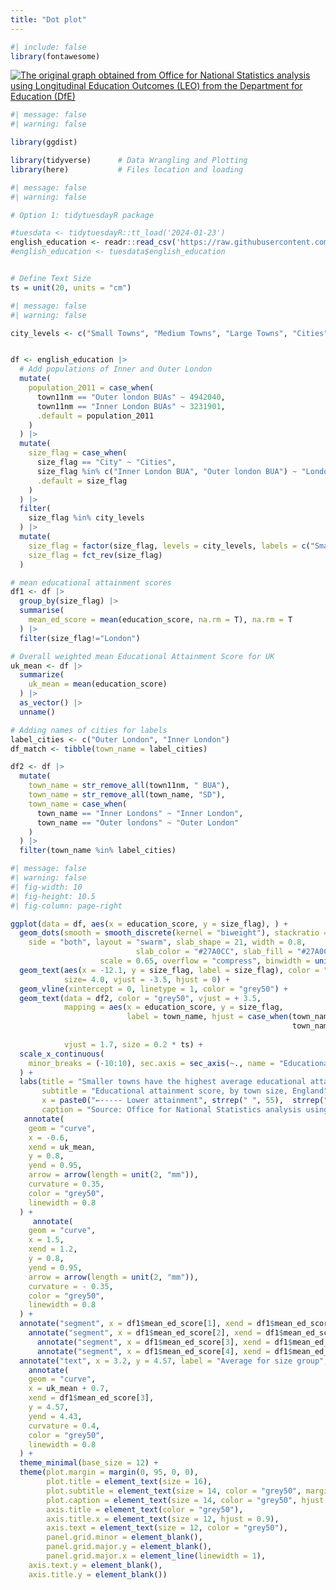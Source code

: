 ```yaml
---
title: "Dot plot"
---
```




```r
#| include: false
library(fontawesome)
```



[![The original graph obtained from Office for National Statistics analysis using Longitudinal Education Outcomes (LEO) from the Department for Education (DfE) ](img/dot.png)](https://www.ons.gov.uk/peoplepopulationandcommunity/educationandchildcare/articles/whydochildrenandyoungpeopleinsmallertownsdobetteracademicallythanthoseinlargertowns/2023-07-25)




```r
#| message: false
#| warning: false

library(ggdist)

library(tidyverse)      # Data Wrangling and Plotting
library(here)           # Files location and loading
```



```r
#| message: false
#| warning: false

# Option 1: tidytuesdayR package 

#tuesdata <- tidytuesdayR::tt_load('2024-01-23')
english_education <- readr::read_csv('https://raw.githubusercontent.com/rfordatascience/tidytuesday/master/data/2024/2024-01-23/english_education.csv')
#english_education <- tuesdata$english_education


# Define Text Size
ts = unit(20, units = "cm")   
```



```r
#| message: false
#| warning: false

city_levels <- c("Small Towns", "Medium Towns", "Large Towns", "Cities", "London")


df <- english_education |> 
  # Add populations of Inner and Outer London
  mutate(
    population_2011 = case_when(
      town11nm == "Outer london BUAs" ~ 4942040,
      town11nm == "Inner London BUAs" ~ 3231901,
      .default = population_2011
    )
  ) |> 
  mutate(
    size_flag = case_when(
      size_flag == "City" ~ "Cities",
      size_flag %in% c("Inner London BUA", "Outer london BUA") ~ "London",
      .default = size_flag
    )
  ) |> 
  filter(
    size_flag %in% city_levels
  ) |> 
  mutate(
    size_flag = factor(size_flag, levels = city_levels, labels = c("Small towns", "Medium towns", "Large towns", "City (excluding London)", "London")),
    size_flag = fct_rev(size_flag)
  )

# mean educational attainment scores
df1 <- df |> 
  group_by(size_flag) |> 
  summarise(
    mean_ed_score = mean(education_score, na.rm = T), na.rm = T
  ) |> 
  filter(size_flag!="London")

# Overall weighted mean Educational Attainment Score for UK
uk_mean <- df |> 
  summarize(
    uk_mean = mean(education_score)
  ) |> 
  as_vector() |> 
  unname()

# Adding names of cities for labels
label_cities <- c("Outer London", "Inner London")
df_match <- tibble(town_name = label_cities)

df2 <- df |> 
  mutate(
    town_name = str_remove_all(town11nm, " BUA"),
    town_name = str_remove_all(town_name, "SD"),
    town_name = case_when(
      town_name == "Inner Londons" ~ "Inner London",
      town_name == "Outer londons" ~ "Outer London"
    )
  ) |>
  filter(town_name %in% label_cities)

```


```r
#| message: false
#| warning: false
#| fig-width: 10
#| fig-height: 10.5
#| fig-column: page-right

ggplot(data = df, aes(x = education_score, y = size_flag), ) +
  geom_dots(smooth = smooth_discrete(kernel = "biweight"), stackratio = 0.8,
    side = "both", layout = "swarm", slab_shape = 21, width = 0.8,
                            slab_color = "#27A0CC", slab_fill = "#27A0CC",
                    scale = 0.65, overflow = "compress", binwidth = unit(c(1.6, Inf), "mm")) +
  geom_text(aes(x = -12.1, y = size_flag, label = size_flag), color = "grey50", 
            size= 4.0, vjust = -3.5, hjust = 0) + 
  geom_vline(xintercept = 0, linetype = 1, color = "grey50") +
  geom_text(data = df2, color = "grey50", vjust = + 3.5,
            mapping = aes(x = education_score, y = size_flag,
                          label = town_name, hjust = case_when(town_name == "Outer London" ~ 0, 
                                                               town_name %in% c("Inner London") ~ 1,
                                                                           .default = 0.5)),
            vjust = 1.7, size = 0.2 * ts) +
  scale_x_continuous(
    minor_breaks = (-10:10), sec.axis = sec_axis(~., name = "Educational attainment index score"), position = "top"
  ) +
  labs(title = "Smaller towns have the highest average educational attainment",
       subtitle = "Educational attainment score, by town size, England",
       x = paste0("←----- Lower attainment", strrep(" ", 55),  strrep(" ", 55), "Higher attainment ----→"),
       caption = "Source: Office for National Statistics analysis using Longitudinal Education Outcomes (LEO)\nfrom the Department for Education (DfE)") +
   annotate(
    geom = "curve",
    x = -0.6,
    xend = uk_mean,
    y = 0.8,
    yend = 0.95,
    arrow = arrow(length = unit(2, "mm")),
    curvature = 0.35,
    color = "grey50",
    linewidth = 0.8
  ) +
     annotate(
    geom = "curve",
    x = 1.5,
    xend = 1.2,
    y = 0.8,
    yend = 0.95,
    arrow = arrow(length = unit(2, "mm")),
    curvature = - 0.35,
    color = "grey50",
    linewidth = 0.8
  ) +
  annotate("segment", x = df1$mean_ed_score[1], xend = df1$mean_ed_score[1], y = 1.6, yend = 2.4, linewidth = 0.8) +
    annotate("segment", x = df1$mean_ed_score[2], xend = df1$mean_ed_score[2], y = 2.6, yend = 3.4, linewidth = 0.8) +
      annotate("segment", x = df1$mean_ed_score[3], xend = df1$mean_ed_score[3], y = 3.6, yend = 4.4, linewidth = 0.8) +
      annotate("segment", x = df1$mean_ed_score[4], xend = df1$mean_ed_score[4], y = 4.6, yend = 5.4, linewidth = 0.8) +
  annotate("text", x = 3.2, y = 4.57, label = "Average for size group", color = "grey50") +
    annotate(
    geom = "curve",
    x = uk_mean + 0.7,
    xend = df1$mean_ed_score[3],
    y = 4.57,
    yend = 4.43,
    curvature = 0.4,
    color = "grey50",
    linewidth = 0.8
  ) +
  theme_minimal(base_size = 12) +
  theme(plot.margin = margin(0, 95, 0, 0),
        plot.title = element_text(size = 16),
        plot.subtitle = element_text(size = 14, color = "grey50", margin = margin(t = 10, b = 25)),
        plot.caption = element_text(size = 14, color = "grey50", hjust = 0, margin = margin(t = 25)),
        axis.title = element_text(color = "grey50"),
        axis.title.x = element_text(size = 12, hjust = 0.9),
        axis.text = element_text(size = 12, color = "grey50"),
        panel.grid.minor = element_blank(),
        panel.grid.major.y = element_blank(),
        panel.grid.major.x = element_line(linewidth = 1),
    axis.text.y = element_blank(),
    axis.title.y = element_blank())

```

